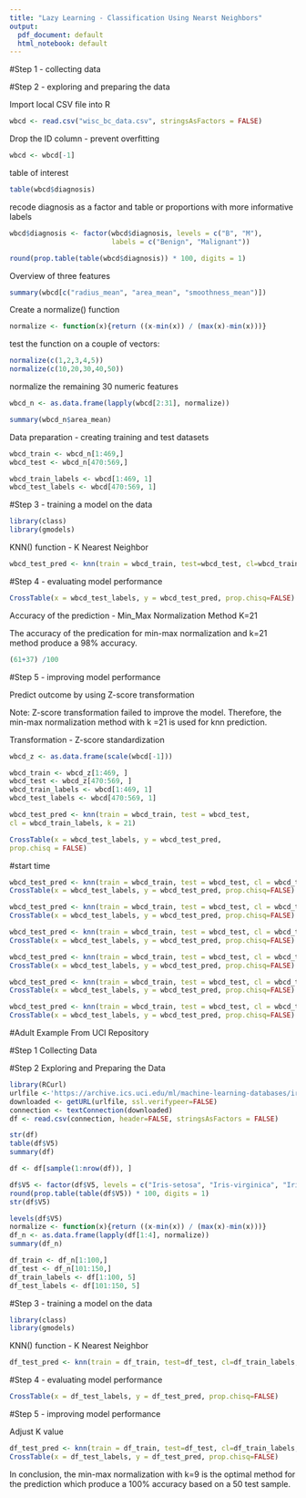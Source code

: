 ```yaml
---
title: "Lazy Learning - Classification Using Nearst Neighbors"
output:
  pdf_document: default
  html_notebook: default
---
```




#Step 1 - collecting data


#Step 2 - exploring and preparing the data


Import local CSV file into R
```r
wbcd <- read.csv("wisc_bc_data.csv", stringsAsFactors = FALSE)
```

Drop the ID column - prevent overfitting
```r
wbcd <- wbcd[-1]
```

table of interest
```r
table(wbcd$diagnosis)
```

recode diagnosis as a factor and table or proportions with more informative labels

```r
wbcd$diagnosis <- factor(wbcd$diagnosis, levels = c("B", "M"),
                         labels = c("Benign", "Malignant"))

round(prop.table(table(wbcd$diagnosis)) * 100, digits = 1)
```

Overview of three features
```r
summary(wbcd[c("radius_mean", "area_mean", "smoothness_mean")])
```

Create a normalize() function
```r
normalize <- function(x){return ((x-min(x)) / (max(x)-min(x)))}
```

test the function on a couple of vectors:
```r
normalize(c(1,2,3,4,5))
normalize(c(10,20,30,40,50))
```


normalize the remaining 30 numeric features
```r
wbcd_n <- as.data.frame(lapply(wbcd[2:31], normalize))
```

```r
summary(wbcd_n$area_mean)
```

Data preparation - creating training and test datasets
```r
wbcd_train <- wbcd_n[1:469,]
wbcd_test <- wbcd_n[470:569,]
```
```r
wbcd_train_labels <- wbcd[1:469, 1]
wbcd_test_labels <- wbcd[470:569, 1]
```

#Step 3 - training a model on the data

```r
library(class)
library(gmodels)
```


KNN() function - K Nearest Neighbor

```r
wbcd_test_pred <- knn(train = wbcd_train, test=wbcd_test, cl=wbcd_train_labels, k=21)
```

#Step 4 - evaluating model performance
```r
CrossTable(x = wbcd_test_labels, y = wbcd_test_pred, prop.chisq=FALSE)
```

Accuracy of the prediction  - Min_Max Normalization Method K=21

The accuracy of the predication for min-max normalization and k=21 method produce a 98% accuracy. 


```r
(61+37) /100
```

#Step 5 - improving model performance

Predict outcome by using Z-score transformation

Note: Z-score transformation failed to improve the model. Therefore, the min-max normalization method with k =21 is used for knn prediction.


Transformation - Z-score standardization
```r
wbcd_z <- as.data.frame(scale(wbcd[-1]))
```


```r
wbcd_train <- wbcd_z[1:469, ]
wbcd_test <- wbcd_z[470:569, ]
wbcd_train_labels <- wbcd[1:469, 1]
wbcd_test_labels <- wbcd[470:569, 1]
```



```r
wbcd_test_pred <- knn(train = wbcd_train, test = wbcd_test,
cl = wbcd_train_labels, k = 21)

CrossTable(x = wbcd_test_labels, y = wbcd_test_pred,
prop.chisq = FALSE)
```

#start time
```r
wbcd_test_pred <- knn(train = wbcd_train, test = wbcd_test, cl = wbcd_train_labels, k=1)
CrossTable(x = wbcd_test_labels, y = wbcd_test_pred, prop.chisq=FALSE)

wbcd_test_pred <- knn(train = wbcd_train, test = wbcd_test, cl = wbcd_train_labels, k=5)
CrossTable(x = wbcd_test_labels, y = wbcd_test_pred, prop.chisq=FALSE)

wbcd_test_pred <- knn(train = wbcd_train, test = wbcd_test, cl = wbcd_train_labels, k=11)
CrossTable(x = wbcd_test_labels, y = wbcd_test_pred, prop.chisq=FALSE)

wbcd_test_pred <- knn(train = wbcd_train, test = wbcd_test, cl = wbcd_train_labels, k=15)
CrossTable(x = wbcd_test_labels, y = wbcd_test_pred, prop.chisq=FALSE)

wbcd_test_pred <- knn(train = wbcd_train, test = wbcd_test, cl = wbcd_train_labels, k=21)
CrossTable(x = wbcd_test_labels, y = wbcd_test_pred, prop.chisq=FALSE)

wbcd_test_pred <- knn(train = wbcd_train, test = wbcd_test, cl = wbcd_train_labels, k=27)
CrossTable(x = wbcd_test_labels, y = wbcd_test_pred, prop.chisq=FALSE)
```




#Adult Example From UCI Repository

#Step 1 Collecting Data

#Step 2 Exploring and Preparing the Data

```r
library(RCurl)
urlfile <-'https://archive.ics.uci.edu/ml/machine-learning-databases/iris/iris.data'
downloaded <- getURL(urlfile, ssl.verifypeer=FALSE)
connection <- textConnection(downloaded)
df <- read.csv(connection, header=FALSE, stringsAsFactors = FALSE)

str(df)
table(df$V5)
summary(df)

df <- df[sample(1:nrow(df)), ]

df$V5 <- factor(df$V5, levels = c("Iris-setosa", "Iris-virginica", "Iris-versicolor"))
round(prop.table(table(df$V5)) * 100, digits = 1)
str(df$V5)
```


```r
levels(df$V5)
normalize <- function(x){return ((x-min(x)) / (max(x)-min(x)))}
df_n <- as.data.frame(lapply(df[1:4], normalize))
summary(df_n)
```
```r
df_train <- df_n[1:100,]
df_test <- df_n[101:150,]
df_train_labels <- df[1:100, 5]
df_test_labels <- df[101:150, 5]
```



#Step 3 - training a model on the data

```r
library(class)
library(gmodels)
```


KNN() function - K Nearest Neighbor

```r
df_test_pred <- knn(train = df_train, test=df_test, cl=df_train_labels, k=11)
```

#Step 4 - evaluating model performance
```r
CrossTable(x = df_test_labels, y = df_test_pred, prop.chisq=FALSE)
```


#Step 5 - improving model performance

Adjust K value

```r
df_test_pred <- knn(train = df_train, test=df_test, cl=df_train_labels, k=9)
CrossTable(x = df_test_labels, y = df_test_pred, prop.chisq=FALSE)
```

In conclusion, the min-max normalization with k=9 is the optimal method for the prediction which produce a 100% accuracy based on a 50 test sample.




